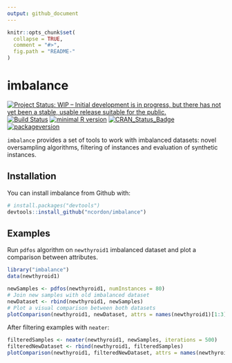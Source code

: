 ```yaml
---
output: github_document
---
```

<!-- README.md is generated from README.Rmd. Please edit that file -->

```r
knitr::opts_chunk$set(
  collapse = TRUE,
  comment = "#>",
  fig.path = "README-"
)
```

# imbalance
[![Project Status: WIP – Initial development is in progress, but there has not yet been a stable, usable release suitable for the public.](http://www.repostatus.org/badges/latest/wip.svg)](http://www.repostatus.org/#wip)
[![Build Status](https://travis-ci.org/ncordon/imbalance.svg?branch=master)](https://travis-ci.org/ncordon/imbalance)
[![minimal R version](https://img.shields.io/badge/R%3E%3D-3.3.0-6666ff.svg)](https://cran.r-project.org/)
[![CRAN_Status_Badge](http://www.r-pkg.org/badges/version/imbalance)](https://cran.r-project.org/package=imbalance)
[![packageversion](https://img.shields.io/badge/Package%20version-0.1.1-orange.svg?style=flat-square)](https://github.com/ncordon/imbalance/commits/master)


`imbalance` provides a set of tools to work with imbalanced datasets: novel oversampling algorithms, filtering of instances and evaluation of synthetic instances.

## Installation

You can install imbalance from Github with:

```r
# install.packages("devtools")
devtools::install_github("ncordon/imbalance")
```

## Examples

Run `pdfos` algorithm on `newthyroid1` imbalanced dataset and plot a comparison between attributes.

```r
library("imbalance")
data(newthyroid1)

newSamples <- pdfos(newthyroid1, numInstances = 80)
# Join new samples with old imbalanced dataset
newDataset <- rbind(newthyroid1, newSamples)
# Plot a visual comparison between both datasets
plotComparison(newthyroid1, newDataset, attrs = names(newthyroid1)[1:3], cols = 2, classAttr = "Class")
```

After filtering examples with `neater`:

```r
filteredSamples <- neater(newthyroid1, newSamples, iterations = 500)
filteredNewDataset <- rbind(newthyroid1, filteredSamples)
plotComparison(newthyroid1, filteredNewDataset, attrs = names(newthyroid1)[1:3])
```

